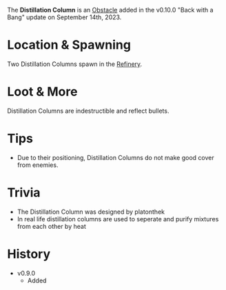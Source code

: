 The **Distillation Column** is an [Obstacle](/obstacles) added in the v0.10.0 "Back with a Bang" update on September 14th, 2023.

# Location & Spawning
Two Distillation Columns spawn in the [Refinery](/buildings/refinery).

# Loot & More
Distillation Columns are indestructible and reflect bullets.

# Tips
- Due to their positioning, Distillation Columns do not make good cover from enemies.

# Trivia
- The Distillation Column was designed by platonthek
- In real life distillation columns are used to seperate and purify mixtures from each other by heat

# History
- v0.9.0
    - Added